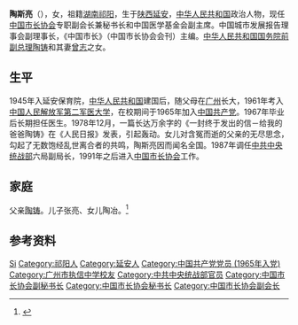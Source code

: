 {{Infobox person
| 前綴尊稱 = 
| 姓名 = 陶斯亮
| 後綴尊稱 = 
| 圖像 = 
| 圖像大小 = 
| 圖像替代 = 
| 圖像說明 = 
| 原文名 = 
| 語系 = 
| 羅馬拼音 = 
| 本名 = 
| 英文名 = 
| 字 = 
| 號 = 
| gender = 女
| 出生名 = 
| 出生日期 = {{Birth date and age|1941|4|4}}
| 出生地 = {{ROC}}[[陝西省|陝西省]][[延安市|延安市]]
| 受洗 = 
| 失蹤日期 = <!-- {{Disappeared date and age|YYYY|MM|DD|YYYY|MM|DD}} -->
| 失蹤地 = 
| 失蹤情況 = 
| 死亡日期 = <!-- {{Death date and age|YYYY|MM|DD|YYYY|MM|DD}} -->
| 死亡地 = 
| 死因 = 
| 遺體發現地 = 
| 墓地 = 
| 墓地坐標 = <!-- {{Coord|LAT|LONG|display=inline}} -->
| 紀念建築 = 
| 居住地 = 
| 國籍 = {{PRC}}
| 籍貫 = [[湖南|湖南]][[祁阳|祁阳]]
| 別名 = 
| 種族 = 
| 語言 = 
| 公民權 = 
| 教育程度 = 
| 母校 = [[中国人民解放军第二军医大学|中国人民解放军第二军医大学]]
| 職業 = 
| 活躍時期 = 
| 僱主 = 
| 組織 = 
| 機構 = 
| 知名原因 = 
| 知名作品 = 《一封终于发出的信－给我的爸爸陶铸》
| 風格 = 
| 受影響於 = 
| 影響於 = 
| 家鄉 = 
| 薪金 = 
| 凈資產 = 
| 身高 = 
| 體重 = 
| 髮色 = 
| 瞳色 = 
| 三圍 = 
| 電視節目 = 
| 頭銜 = 
| 頭銜時期 = 
| 前任 = 
| 繼任 = 
| 政黨 = {{CPC}}
| 政治運動 = 
| 競爭者 = 
| 董事會 = 
| 宗教信仰 = 
| 宗派 = 
| 刑事起訴 = 
| 刑事處罰 = 
| 刑事狀況 = 
| 配偶 = 
| 伴侶 = 
| 子女 = 子：张亮<br />女：陶冶
| 父母 = 父：[[陶铸|陶铸]]<br />母：[[曾志|曾志]]
| 親屬 = 
| 呼號 = 
| 獲獎 = 
| 簽名 = 
| 簽名大小 = 
| 簽名替代 = 
| module = 
| module2 = 
| module3 = 
| module4 = 
| module5 = 
| module6 = 
| 網站 = <!-- {{URL|www.example.com}} -->
| 腳註 = 
| 寬度 = 
}}
'''陶斯亮'''（{{bd|1941年|4月4日}}），女，祖籍[[湖南省|湖南]][[祁阳县|祁阳]]，生于[[陕西|陕西]][[延安|延安]]，[[中华人民共和国|中华人民共和国]]政治人物，现任[[中国市长协会|中国市长协会]]专职副会长兼秘书长和中国医学基金会副主席。中国城市发展报告理事会副理事长，《中国市长》（中国市长协会会刊）主编。[[中华人民共和国国务院副总理|中华人民共和国国务院前副总理]][[陶铸|陶铸]]和其妻[[曾志|曾志]]之女。

== 生平 ==
1945年入延安保育院，[[中华人民共和国|中华人民共和国]]建国后，随父母在[[广州|广州]]长大，1961年考入[[中国人民解放军第二军医大学|中国人民解放军第二军医大学]]，在校期间于1965年加入[[中国共产党|中国共产党]]。1967年毕业后长期担任医生。1978年12月，一篇长达万余字的《一封终于发出的信－给我的爸爸陶铸》在《人民日报》发表，引起轰动。女儿对含冤而逝的父亲的无尽思念，勾起了无数饱经乱世离合者的共鸣，陶斯亮因而闻名全国。1987年调任[[中共中央统战部|中共中央统战部]]六局副局长，1991年之后进入[[中国市长协会|中国市长协会]]工作。

== 家庭 ==
父亲[[陶铸|陶铸]]。儿子张亮、女儿陶冶。<ref>{{Cite web|title=陶铸之女陶斯亮、张宗逊将军亲属等怒斥网络谣言：别有用心者泼污|url=https://www.163.com/dy/article/GEB5RP340541B1OQ.html|access-date=2021-07-08|author=王海荣|date=2021-07-07|last=|work=|publisher=《红船》杂志|language=zh|via=网易新闻}}</ref>

== 参考资料 ==
{{reflist}}

{{Navboxes
| title  = 陶斯亮在[[中国市长协会|中国市长协会]]的职务
| list1  =
{{中国市长协会第一届理事会}}
{{中国市长协会第二届理事会}}
{{中国市长协会第三届理事会}}
{{中国市长协会第四届理事会}}
}}
{{Navboxes
| title  = 陶斯亮在[[中华全国青年联合会|中华全国青年联合会]]的职务
| list1  =
{{中华全国青年联合会第五届委员会}}
{{中华全国青年联合会第六届委员会}}
}}

{{Authority control}}
{{DEFAULTSORT:Tao陶}}
[[Category:陶姓|Si]]
[[Category:祁阳人|Category:祁阳人]]
[[Category:延安人|Category:延安人]]
[[Category:中国共产党党员_(1965年入党)|Category:中国共产党党员 (1965年入党)]]
[[Category:广州市执信中学校友|Category:广州市执信中学校友]]
[[Category:中共中央统战部官员|Category:中共中央统战部官员]]
[[Category:中国市长协会副秘书长|Category:中国市长协会副秘书长]]
[[Category:中国市长协会秘书长|Category:中国市长协会秘书长]]
[[Category:中国市长协会副会长|Category:中国市长协会副会长]]